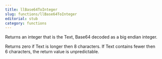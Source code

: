 ```yaml
---
title: llBase64ToInteger
slug: functions/llBase64ToInteger
editorial: stub
category: functions
---
```


<LSLFunction name="llBase64ToInteger"/>

Returns an integer that is the Text, Base64 decoded as a big endian integer.

Returns zero if Text is longer then 8 characters. If Text contains fewer then 6 characters, the return value is unpredictable.
